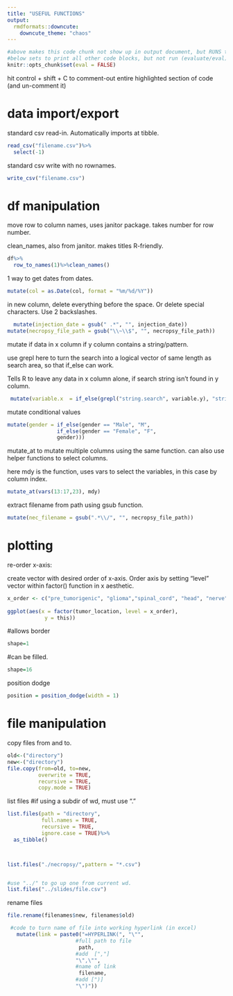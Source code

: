 ---
title: "USEFUL FUNCTIONS"
output:
  rmdformats::downcute:
    downcute_theme: "chaos"
---

```{r include=FALSE}
#above makes this code chunk not show up in output document, but RUNS the code below. 
#below sets to print all other code blocks, but not run (evaluate/eval) any of them. 
knitr::opts_chunk$set(eval = FALSE)
```

hit control + shift + C to comment-out entire highlighted section of code (and un-comment it)

# data import/export

standard csv read-in. Automatically imports at tibble.

```{r}
read_csv("filename.csv")%>%
  select(-1)
```

standard csv write with no rownames.

```{r}
write_csv("filename.csv")
```

# df manipulation

move row to column names, uses janitor package. takes number for row number.

clean_names, also from janitor. makes titles R-friendly.

```{r}
df%>%
  row_to_names(1)%>%clean_names()
```

1 way to get dates from dates.

```{r}
mutate(col = as.Date(col, format = "%m/%d/%Y"))
```

in new column, delete everything before the space.
Or delete special characters. Use 2 backslashes. 

```{r}

  mutate(injection_date = gsub(" .*", "", injection_date))
mutate(necropsy_file_path = gsub("\\~\\$", "", necropsy_file_path))
```

mutate if data in x column if y column contains a string/pattern.

use grepl here to turn the search into a logical vector of same length as search area, so that if_else can work.

Tells R to leave any data in x column alone, if search string isn't found in y column.

```{r}
 mutate(variable.x  = if_else(grepl("string.search", variable.y), "string.result", variable.x))
```

mutate conditional values

```{r}
mutate(gender = if_else(gender == "Male", "M",
                if_else(gender == "Female", "F",
                gender)))
```

mutate_at to mutate multiple columns using the same function. can also use helper functions to select columns.

here mdy is the function, uses vars to select the variables, in this case by column index.

```{r}
mutate_at(vars(13:17,23), mdy)
```


extract filename from path using gsub function.

```{r}
mutate(nec_filename = gsub(".*\\/", "", necropsy_file_path))
```





# plotting

re-order x-axis:

create vector with desired order of x-axis. Order axis by setting "level" vector within factor() function in x aesthetic.

```{r}
x_order <- c("pre_tumorigenic", "glioma","spinal_cord", "head", "nerve")
             
ggplot(aes(x = factor(tumor_location, level = x_order), 
            y = this))
```

#allows border

```{r}
shape=1 
```

#can be filled.

```{r}
shape=16 
```

position dodge

```{r}
position = position_dodge(width = 1)
```

# file manipulation

copy files from and to.

```{r}
old<-("directory")
new<-("directory")
file.copy(from=old, to=new, 
          overwrite = TRUE, 
          recursive = TRUE, 
          copy.mode = TRUE)
```

list files
#if using a subdir of wd, must use "."

```{r}
list.files(path = "directory", 
           full.names = TRUE, 
           recursive = TRUE, 
           ignore.case = TRUE)%>%
  as_tibble()



list.files("./necropsy/",pattern = "*.csv") 


#use "../" to go up one from current wd. 
list.files("../slides/file.csv") 

```

rename files

```{r}
file.rename(filenames$new, filenames$old)
```


```{r}
 #code to turn name of file into working hyperlink (in excel)
   mutate(link = paste0("=HYPERLINK(", "\"", 
                      #full path to file
                       path,
                      #add  [","]
                      "\",\"", 
                      #name of link
                       filename,
                      #add [")]
                      "\")"))
```

